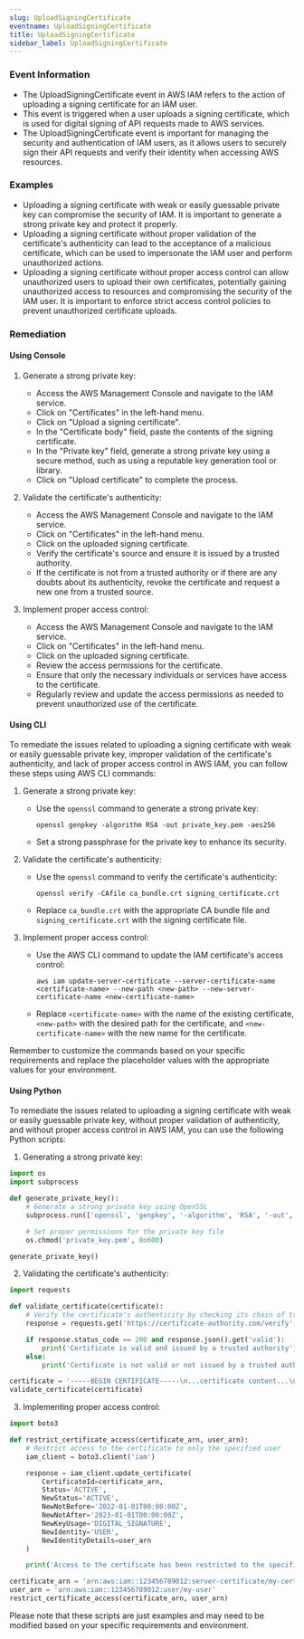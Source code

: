 ```yaml
--- 
slug: UploadSigningCertificate
eventname: UploadSigningCertificate
title: UploadSigningCertificate
sidebar_label: UploadSigningCertificate
---
```

                       
### Event Information

- The UploadSigningCertificate event in AWS IAM refers to the action of uploading a signing certificate for an IAM user.
- This event is triggered when a user uploads a signing certificate, which is used for digital signing of API requests made to AWS services.
- The UploadSigningCertificate event is important for managing the security and authentication of IAM users, as it allows users to securely sign their API requests and verify their identity when accessing AWS resources.


### Examples

- Uploading a signing certificate with weak or easily guessable private key can compromise the security of IAM. It is important to generate a strong private key and protect it properly.
- Uploading a signing certificate without proper validation of the certificate's authenticity can lead to the acceptance of a malicious certificate, which can be used to impersonate the IAM user and perform unauthorized actions.
- Uploading a signing certificate without proper access control can allow unauthorized users to upload their own certificates, potentially gaining unauthorized access to resources and compromising the security of the IAM user. It is important to enforce strict access control policies to prevent unauthorized certificate uploads.

### Remediation

#### Using Console

1. Generate a strong private key:
   - Access the AWS Management Console and navigate to the IAM service.
   - Click on "Certificates" in the left-hand menu.
   - Click on "Upload a signing certificate".
   - In the "Certificate body" field, paste the contents of the signing certificate.
   - In the "Private key" field, generate a strong private key using a secure method, such as using a reputable key generation tool or library.
   - Click on "Upload certificate" to complete the process.

2. Validate the certificate's authenticity:
   - Access the AWS Management Console and navigate to the IAM service.
   - Click on "Certificates" in the left-hand menu.
   - Click on the uploaded signing certificate.
   - Verify the certificate's source and ensure it is issued by a trusted authority.
   - If the certificate is not from a trusted authority or if there are any doubts about its authenticity, revoke the certificate and request a new one from a trusted source.

3. Implement proper access control:
   - Access the AWS Management Console and navigate to the IAM service.
   - Click on "Certificates" in the left-hand menu.
   - Click on the uploaded signing certificate.
   - Review the access permissions for the certificate.
   - Ensure that only the necessary individuals or services have access to the certificate.
   - Regularly review and update the access permissions as needed to prevent unauthorized use of the certificate.

#### Using CLI

To remediate the issues related to uploading a signing certificate with weak or easily guessable private key, improper validation of the certificate's authenticity, and lack of proper access control in AWS IAM, you can follow these steps using AWS CLI commands:

1. Generate a strong private key:
   - Use the `openssl` command to generate a strong private key:
     ```
     openssl genpkey -algorithm RSA -out private_key.pem -aes256
     ```
   - Set a strong passphrase for the private key to enhance its security.

2. Validate the certificate's authenticity:
   - Use the `openssl` command to verify the certificate's authenticity:
     ```
     openssl verify -CAfile ca_bundle.crt signing_certificate.crt
     ```
   - Replace `ca_bundle.crt` with the appropriate CA bundle file and `signing_certificate.crt` with the signing certificate file.

3. Implement proper access control:
   - Use the AWS CLI command to update the IAM certificate's access control:
     ```
     aws iam update-server-certificate --server-certificate-name <certificate-name> --new-path <new-path> --new-server-certificate-name <new-certificate-name>
     ```
   - Replace `<certificate-name>` with the name of the existing certificate, `<new-path>` with the desired path for the certificate, and `<new-certificate-name>` with the new name for the certificate.

Remember to customize the commands based on your specific requirements and replace the placeholder values with the appropriate values for your environment.

#### Using Python

To remediate the issues related to uploading a signing certificate with weak or easily guessable private key, without proper validation of authenticity, and without proper access control in AWS IAM, you can use the following Python scripts:

1. Generating a strong private key:
```python
import os
import subprocess

def generate_private_key():
    # Generate a strong private key using OpenSSL
    subprocess.run(['openssl', 'genpkey', '-algorithm', 'RSA', '-out', 'private_key.pem', '-aes256'])

    # Set proper permissions for the private key file
    os.chmod('private_key.pem', 0o600)

generate_private_key()
```

2. Validating the certificate's authenticity:
```python
import requests

def validate_certificate(certificate):
    # Verify the certificate's authenticity by checking its chain of trust
    response = requests.get('https://certificate-authority.com/verify', params={'certificate': certificate})

    if response.status_code == 200 and response.json().get('valid'):
        print('Certificate is valid and issued by a trusted authority')
    else:
        print('Certificate is not valid or not issued by a trusted authority')

certificate = '-----BEGIN CERTIFICATE-----\n...certificate content...\n-----END CERTIFICATE-----'
validate_certificate(certificate)
```

3. Implementing proper access control:
```python
import boto3

def restrict_certificate_access(certificate_arn, user_arn):
    # Restrict access to the certificate to only the specified user
    iam_client = boto3.client('iam')

    response = iam_client.update_certificate(
        CertificateId=certificate_arn,
        Status='ACTIVE',
        NewStatus='ACTIVE',
        NewNotBefore='2022-01-01T00:00:00Z',
        NewNotAfter='2023-01-01T00:00:00Z',
        NewKeyUsage='DIGITAL_SIGNATURE',
        NewIdentity='USER',
        NewIdentityDetails=user_arn
    )

    print('Access to the certificate has been restricted to the specified user')

certificate_arn = 'arn:aws:iam::123456789012:server-certificate/my-certificate'
user_arn = 'arn:aws:iam::123456789012:user/my-user'
restrict_certificate_access(certificate_arn, user_arn)
```

Please note that these scripts are just examples and may need to be modified based on your specific requirements and environment.


 